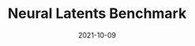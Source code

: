 ---
title: Neural Latents Benchmark
date: "2021-10-09"
pub_info: NeuRIPS 2021, Datasets and Benchmarks
authors:
    - Felix Pei*
    - Joel Ye*
    - David Zoltowski
    - Anqi Wu
    - Raeed H. Chowdhury
    - Hansem Sohn
    - Joseph O'Doherty
    - Krishna V. Shenoy
    - Matthew T. Kaufman
    - Mark Churchland
    - Mehrdad Jazayeri
    - Lee E. Miller
    - Jonathan Pillow
    - Il Memming Park
    - Eva L. Dyer
    - Chethan Pandarinath
paper: https://arxiv.org/abs/2109.04463
image: "nlb.png"
---